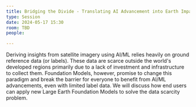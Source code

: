 ```yaml
---
title: Bridging the Divide - Translating AI Advancement into Earth Impact
type: Session
date: 2024-05-17 15:30
room: TBD
people:

---
```

Deriving insights from satellite imagery using AI/ML relies heavily on ground reference data (or labels). These data are scarce outside the world's developed regions primarily due to a lack of investment and infrastructure to collect them. Foundation Models, however, promise to change this paradigm and break the barrier for everyone to benefit from AI/ML advancements, even with limited label data. We will discuss how end users can apply new Large Earth Foundation Models to solve the data scarcity problem.